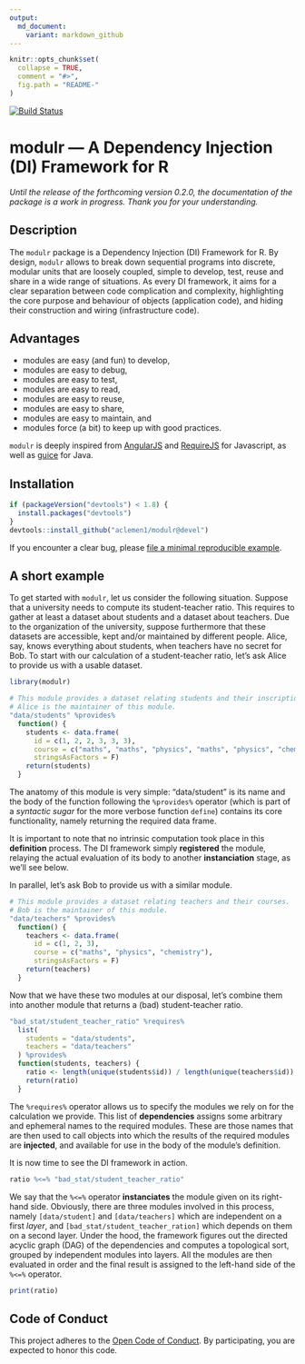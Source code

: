 ```yaml
---
output:
  md_document:
    variant: markdown_github
---
```


<!-- README.md is generated from README.Rmd. Please edit that file -->

```r
knitr::opts_chunk$set(
  collapse = TRUE,
  comment = "#>",
  fig.path = "README-"
)
```

[![Build Status](https://travis-ci.org/aclemen1/modulr.svg)](https://travis-ci.org/aclemen1/modulr)

# modulr — A Dependency Injection (DI) Framework for R

*Until the release of the forthcoming version 0.2.0, the documentation of 
the package is a work in progress. Thank you for your understanding.*

## Description

The `modulr` package is a Dependency Injection (DI) Framework for R. 
By design, `modulr` allows to break down sequential programs into discrete, 
modular units that are loosely coupled, simple to develop, test, reuse and 
share in a wide range of situations. As every DI framework, it aims for a clear 
separation between code complication and complexity, highlighting the 
core purpose and behaviour of objects (application code), and hiding 
their construction and wiring (infrastructure code). 

## Advantages

  * modules are easy (and fun) to develop,
  * modules are easy to debug,
  * modules are easy to test,
  * modules are easy to read,
  * modules are easy to reuse,
  * modules are easy to share,
  * modules are easy to maintain, and
  * modules force (a bit) to keep up with good practices.

`modulr` is deeply inspired from [AngularJS](https://angularjs.org/) and 
[RequireJS](http://requirejs.org) for Javascript, 
as well as [guice](https://github.com/google/guice) for Java.

## Installation

<!---
You can install:

* the latest released version from CRAN with

``` r
install.packages("modulr")
```
* the latest released version from Github with
``` r
if (packageVersion("devtools") < 1.8) {
  install.packages("devtools")
}
devtools::install_github("aclemen1/modulr")
```

* the latest _bleeding edge_ development version from Github with
-->
``` r
if (packageVersion("devtools") < 1.8) {
  install.packages("devtools")
}
devtools::install_github("aclemen1/modulr@devel")
```

If you encounter a clear bug, please [file a minimal reproducible example](https://github.com/aclemen1/modulr/issues).

## A short example

To get started with `modulr`, let us consider the following situation. 
Suppose that a university needs to compute its student-teacher ratio. 
This requires to gather at least a dataset about students and a 
dataset about teachers. Due to the organization of the university, 
suppose furthermore that these datasets are accessible, 
kept and/or maintained by different people. Alice, say, 
knows everything about students, when teachers have no secret for Bob. 
To start with our calculation of a student-teacher ratio, let's ask Alice to 
provide us with a usable dataset.

```r
library(modulr)

# This module provides a dataset relating students and their inscriptions to courses.
# Alice is the maintainer of this module.
"data/students" %provides%
  function() {
    students <- data.frame(
      id = c(1, 2, 2, 3, 3, 3),
      course = c("maths", "maths", "physics", "maths", "physics", "chemistry"),
      stringsAsFactors = F)
    return(students)
  }
```

The anatomy of this module is very simple: "data/student" is its name and the 
body of the function following the `%provides%` operator (which is part of a 
_syntactic sugar_ for the more verbose function `define`) contains its core 
functionality, namely returning the required data frame.

It is important to note that no intrinsic computation took place in this 
**definition** process. The DI framework simply **registered** the module, 
relaying the actual evaluation of its body to another **instanciation** stage, 
as we'll see below.

In parallel, let's ask Bob to provide us with a similar module.

```r
# This module provides a dataset relating teachers and their courses.
# Bob is the maintainer of this module.
"data/teachers" %provides%
  function() {
    teachers <- data.frame(
      id = c(1, 2, 3),
      course = c("maths", "physics", "chemistry"),
      stringsAsFactors = F)
    return(teachers)
  }
```

Now that we have these two modules at our disposal, let's combine them into 
another module that returns a (bad) student-teacher ratio.

```r
"bad_stat/student_teacher_ratio" %requires%
  list(
    students = "data/students",
    teachers = "data/teachers"
  ) %provides%
  function(students, teachers) {
    ratio <- length(unique(students$id)) / length(unique(teachers$id))
    return(ratio)
  }
```

The `%requires%` operator allows us to specify the modules we rely on for the 
calculation we provide. This list of **dependencies** assigns some arbitrary and
ephemeral names to the required modules. These are those names that are then 
used to call objects into which the results of the required modules are 
**injected**, and available for use in the body of the module's definition.

It is now time to see the DI framework in action.

```r
ratio %<=% "bad_stat/student_teacher_ratio"
```

We say that the `%<=%` operator **instanciates** the module given on its 
right-hand side. Obviously, there are three modules involved in this process, 
namely `[data/student]` and `[data/teachers]` which are independent on a first 
_layer_, and `[bad_stat/student_teacher_ration]` which depends on them on a 
second layer. Under the hood, the framework figures out the directed acyclic 
graph (DAG) of the dependencies and computes a topological sort, grouped by 
independent modules into layers. All the modules are then evaluated in order and
the final result is assigned to the left-hand side of the `%<=%` operator.

```r
print(ratio)
```

## Code of Conduct

This project adheres to the [Open Code of Conduct](http://todogroup.org/opencodeofconduct/#modulr/alain.clement-pavon@unil.ch). By participating, you are expected to honor this code.

